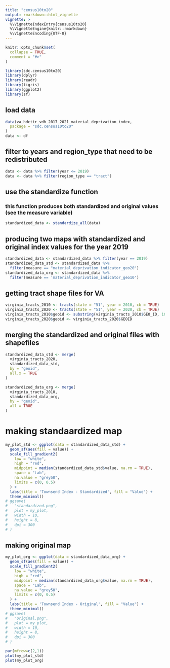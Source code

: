 ```yaml
---
title: "census10to20"
output: rmarkdown::html_vignette
vignette: >
  %\VignetteIndexEntry{census10to20}
  %\VignetteEngine{knitr::rmarkdown}
  %\VignetteEncoding{UTF-8}
---
```


```r
knitr::opts_chunk$set(
  collapse = TRUE,
  comment = "#>"
)
```

```r
library(sdc.census10to20)
library(dplyr)
library(readr)
library(tigris)
library(ggplot2)
library(sf)
```

## load data
```r
data(va_hdcttr_vdh_2017_2021_material_deprivation_index,
  package = "sdc.census10to20"
)
data <- df
```

## filter to years and region_type that need to be redistributed
```r
data <- data %>% filter(year <= 2019)
data <- data %>% filter(region_type == "tract")
```

## use the standardize function
### this function produces both standardized and original values (see the measure variable)
```r
standardized_data <- standardize_all(data)
```

## producing two maps with standardized and original index values for the year 2019
```r
standardized_data <- standardized_data %>% filter(year == 2019)
standardized_data_std <- standardized_data %>%
  filter(measure == "material_deprivation_indicator_geo20")
standardized_data_org <- standardized_data %>%
  filter(measure == 'material_deprivation_indicator_geo10')
```

## getting tract shape files for VA
```r
virginia_tracts_2010 <- tracts(state = "51", year = 2010, cb = TRUE)
virginia_tracts_2020 <- tracts(state = "51", year = 2020, cb = TRUE)
virginia_tracts_2010$geoid <- substring(virginia_tracts_2010$GEO_ID, 10)
virginia_tracts_2020$geoid <- virginia_tracts_2020$GEOID
```

## merging the standardized and original files with shapefiles
```r

standardized_data_std <- merge(
  virginia_tracts_2020,
  standardized_data_std,
  by = "geoid",
  all.x = TRUE
)

standardized_data_org <- merge(
  virginia_tracts_2010,
  standardized_data_org,
  by = "geoid",
  all = TRUE
)
```

# making standaardized map
```r
my_plot_std <- ggplot(data = standardized_data_std) +
  geom_sf(aes(fill = value)) +
  scale_fill_gradient2(
    low = "white",
    high = "red",
    midpoint = median(standardized_data_std$value, na.rm = TRUE),
    space = "Lab",
    na.value = "grey50",
    limits = c(0, 0.5)
  ) +
  labs(title = 'Townsend Index - Standardized', fill = "Value") +
  theme_minimal()
# ggsave(
#   "standardized.png",
#   plot = my_plot,
#   width = 10,
#   height = 8,
#   dpi = 300
# )
```

## making original map
```r
my_plot_org <- ggplot(data = standardized_data_org) +
  geom_sf(aes(fill = value)) +
  scale_fill_gradient2(
    low = "white",
    high = "red",
    midpoint = median(standardized_data_org$value, na.rm = TRUE),
    space = "Lab",
    na.value = "grey50",
    limits = c(0, 0.5)
  ) +
  labs(title = 'Townsend Index - Original', fill = "Value") +
  theme_minimal()
# ggsave(
#   "original.png",
#   plot = my_plot,
#   width = 10,
#   height = 8,
#   dpi = 300
# )
```

```r
par(mfrow=c(2,1))
plot(my_plot_std)
plot(my_plot_org)
```

